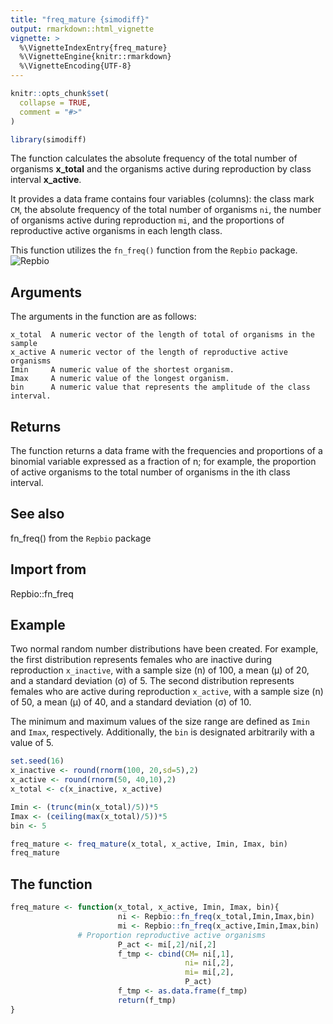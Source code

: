 ```yaml
---
title: "freq_mature {simodiff}"
output: rmarkdown::html_vignette
vignette: >
  %\VignetteIndexEntry{freq_mature}
  %\VignetteEngine{knitr::rmarkdown}
  %\VignetteEncoding{UTF-8}
---
```


```r
knitr::opts_chunk$set(
  collapse = TRUE,
  comment = "#>"
)
```

```r
library(simodiff)
```


The function calculates the absolute frequency of the total number of
organisms **x_total** and the organisms active during reproduction by class
interval **x_active**.

It provides a data frame contains four variables (columns): the class mark `CM`,
the absolute frequency of the total number of organisms `ni`, the  number of
organisms active during reproduction `mi`, and the proportions of reproductive
active organisms in each length class.

This function utilizes the `fn_freq()` function from the `Repbio` package.
![Repbio](https://github.com/Macrurido/Repbio.git)

## Arguments

The arguments in the function are as follows:

    x_total  A numeric vector of the length of total of organisms in the sample
    x_active A numeric vector of the length of reproductive active organisms
    Imin     A numeric value of the shortest organism.
    Imax     A numeric value of the longest organism.
    bin      A numeric value that represents the amplitude of the class interval.

## Returns

The function returns a data frame with the frequencies and proportions of a binomial
variable expressed as a fraction of n; for example, the proportion of active 
organisms to the total number of organisms in the ith class interval.

## See also

fn_freq() from the `Repbio` package

## Import from 
  Repbio::fn_freq

## Example

Two normal random number distributions have been created. For example, the first
distribution represents females who are inactive during reproduction `x_inactive`,
with a sample size (n) of 100, a mean (μ) of 20, and a standard deviation (σ) of 5.
The second distribution represents females who are active during reproduction
`x_active`, with a sample size (n) of 50, a mean (μ) of 40, and a standard deviation
(σ) of 10.

The minimum and maximum values of the size range are defined as `Imin` and `Imax`,
respectively. Additionally, the `bin` is designated arbitrarily with a value of 5.

```r
set.seed(16)
x_inactive <- round(rnorm(100, 20,sd=5),2)
x_active <- round(rnorm(50, 40,10),2)
x_total <- c(x_inactive, x_active)

Imin <- (trunc(min(x_total)/5))*5
Imax <- (ceiling(max(x_total)/5))*5
bin <- 5

freq_mature <- freq_mature(x_total, x_active, Imin, Imax, bin)
freq_mature

```

## The function

```r
freq_mature <- function(x_total, x_active, Imin, Imax, bin){
                        ni <- Repbio::fn_freq(x_total,Imin,Imax,bin)
                        mi <- Repbio::fn_freq(x_active,Imin,Imax,bin)
               # Proportion reproductive active organisms
                        P_act <- mi[,2]/ni[,2]
                        f_tmp <- cbind(CM= ni[,1],
                                       ni= ni[,2],
                                       mi= mi[,2],
                                       P_act)
                        f_tmp <- as.data.frame(f_tmp)
                        return(f_tmp)
}

```

